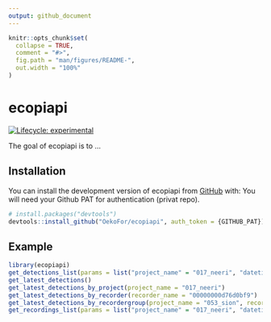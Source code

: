 ```yaml
---
output: github_document
---
```


<!-- README.md is generated from README.Rmd. Please edit that file -->

```r
knitr::opts_chunk$set(
  collapse = TRUE,
  comment = "#>",
  fig.path = "man/figures/README-",
  out.width = "100%"
)
```

# ecopiapi

<!-- badges: start -->
[![Lifecycle: experimental](https://img.shields.io/badge/lifecycle-experimental-orange.svg)](https://lifecycle.r-lib.org/articles/stages.html#experimental)
<!-- badges: end -->

The goal of ecopiapi is to ...

## Installation

You can install the development version of ecopiapi from [GitHub](https://github.com/) with:
You will need your Github PAT for authentication (privat repo).

``` r
# install.packages("devtools")
devtools::install_github("OekoFor/ecopiapi", auth_token = {GITHUB_PAT})
```

## Example


```r
library(ecopiapi)
get_detections_list(params = list("project_name" = "017_neeri", "datetime__month" = 3))
get_latest_detections()
get_latest_detections_by_project(project_name = "017_neeri")
get_latest_detections_by_recorder(recorder_name = "00000000d76d0bf9")
get_latest_detections_by_recordergroup(project_name = "053_sion", recordergroup_name = "lapwing")
get_recordings_list(params = list("project_name" = "017_neeri", "datetime__month" = 3))

```
